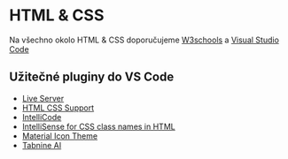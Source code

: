 # HTML & CSS

Na všechno okolo HTML & CSS doporučujeme [W3schools](https://www.w3schools.com/html/default.asp) a [Visual Studio Code](https://code.visualstudio.com/)

## Užitečné pluginy do VS Code

- [Live Server](https://marketplace.visualstudio.com/items?itemName=ritwickdey.LiveServer)
- [HTML CSS Support](https://marketplace.visualstudio.com/items?itemName=ecmel.vscode-html-css)
- [IntelliCode](https://marketplace.visualstudio.com/items?itemName=VisualStudioExptTeam.vscodeintellicode)
- [IntelliSense for CSS class names in HTML](https://marketplace.visualstudio.com/items?itemName=Zignd.html-css-class-completion)
- [Material Icon Theme](https://marketplace.visualstudio.com/items?itemName=PKief.material-icon-theme)
- [Tabnine AI](https://marketplace.visualstudio.com/items?itemName=TabNine.tabnine-vscode)